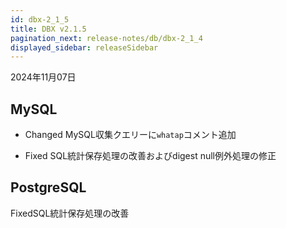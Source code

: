 ```yaml
---
id: dbx-2_1_5
title: DBX v2.1.5
pagination_next: release-notes/db/dbx-2_1_4
displayed_sidebar: releaseSidebar
---
```


2024年11月07日

## MySQL

- <Status priority='0'>Changed</Status> MySQL収集クエリーに`whatap`コメント追加

- <Status priority='0'>Fixed</Status> SQL統計保存処理の改善およびdigest null例外処理の修正

## PostgreSQL

<Status priority='0'>Fixed</Status>SQL統計保存処理の改善

